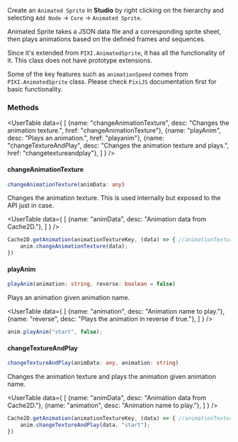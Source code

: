 
<SpecialHeader
    title="Animated Sprite"
    extendsClass="PIXI.AnimatedSprite"
    extendsClassLink="https://pixijs.download/release/docs/scene.AnimatedSprite.html"
    implementsClass="StudioObject2D"
    implementsClassLink="/studio-docs/2d/objects/studio-object-2d"
    usesComponent="animated sprite component"
    usesComponentLink="/studio-docs/2d/components/animated-sprite-component"
/>

Create an `Animated Sprite` in **Studio** by right clicking on the hierarchy and selecting `Add Node` -> `Core` -> `Animated Sprite`.

Animated Sprite takes a JSON data file and a corresponding sprite sheet, then plays animations based on the defined frames and sequences.

Since it's extended from `PIXI.AnimatedSprite`, it has all the functionality of it. This class does not have prototype extensions.

Some of the key features such as `animationSpeed` comes from `PIXI.AnimatedSprite` class. Please check `PixiJS` documentation first for basic functionality.

### Methods

<UserTable data={
    [
        {name: "changeAnimationTexture", desc: "Changes the animation texture.", href: "changeAnimationTexture"},
        {name: "playAnim", desc: "Plays an animation.", href: "playanim"},
        {name: "changeTextureAndPlay", desc: "Changes the animation texture and plays.", href: "changetextureandplay"},
    ]
} />

#### changeAnimationTexture
```ts
changeAnimationTexture(animData: any)
```

Changes the animation texture. This is used internally but exposed to the API just in case.


<InnerHeader title="Parameters"/>

<UserTable data={
    [
        {name: "animData", desc: "Animation data from Cache2D."},
    ]
} />

<InnerHeader title="Example Usage"/>

```js
Cache2D.getAnimation(animationTextureKey, (data) => { //animationTextureKey is the exportForCode id.
    anim.changeAnimationTexture(data);
})
```


#### playAnim
```ts
playAnim(animation: string, reverse: boolean = false)
```

Plays an animation given animation name.

<InnerHeader title="Parameters"/>

<UserTable data={
    [
        {name: "animation", desc: "Animation name to play."},
        {name: "reverse", desc: "Plays the animation in reverse if true."},
    ]
} />

<InnerHeader title="Example Usage"/>

```js
anim.playAnim("start", false);
```


#### changeTextureAndPlay
```ts
changeTextureAndPlay(animData: any, animation: string)
```

Changes the animation texture and plays the animation given animation name.


<InnerHeader title="Parameters"/>

<UserTable data={
    [
        {name: "animData", desc: "Animation data from Cache2D."},
        {name: "animation", desc: "Animation name to play."},
    ]
} />

<InnerHeader title="Example Usage"/>

```js
Cache2D.getAnimation(animationTextureKey, (data) => { //animationTextureKey is the exportForCode id.
    anim.changeTextureAndPlay(data, "start");
})
```
